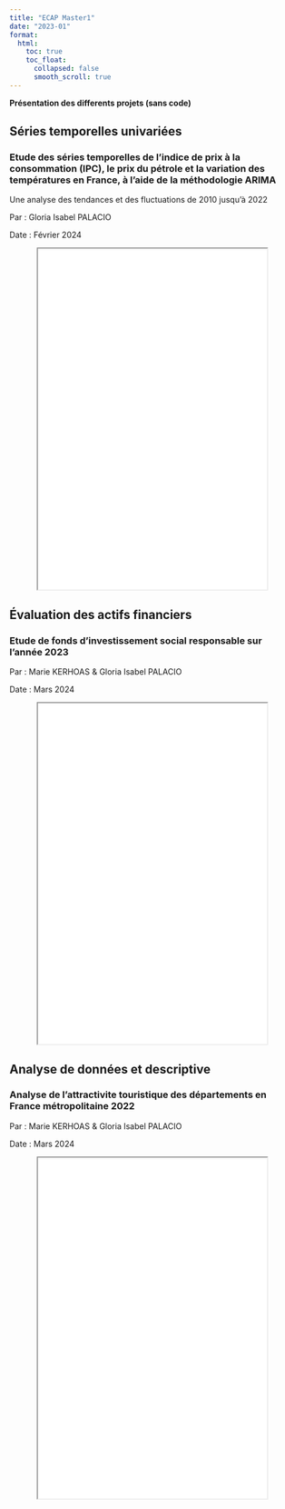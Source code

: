 ```yaml
---
title: "ECAP Master1"
date: "2023-01"
format: 
  html:
    toc: true
    toc_float: 
      collapsed: false
      smooth_scroll: true
---
```


**Présentation des differents projets (sans code)**

## Séries temporelles univariées

### Etude des séries temporelles de l’indice de prix à la consommation (IPC), le prix du pétrole et la variation des températures en France, à l’aide de la méthodologie ARIMA

Une analyse des tendances et des fluctuations de 2010 jusqu’à 2022

Par : Gloria Isabel PALACIO

Date : Février 2024

::: {style="text-align: center;"}
<iframe src="/pdf/series_tempo.pdf" width="80%" height="600px">

</iframe>
:::

## Évaluation des actifs financiers

### Etude de fonds d’investissement social responsable sur l’année 2023

Par : Marie KERHOAS & Gloria Isabel PALACIO

Date : Mars 2024

::: {style="text-align: center;"}
<iframe src="/pdf/EAF.pdf" width="80%" height="600px">

</iframe>
:::

## Analyse de données et descriptive

### Analyse de l’attractivite touristique des départements en France métropolitaine 2022

Par : Marie KERHOAS & Gloria Isabel PALACIO

Date : Mars 2024

::: {style="text-align: center;"}
<iframe src="/pdf/add-tourisme.pdf" width="80%" height="600px">

</iframe>
:::
